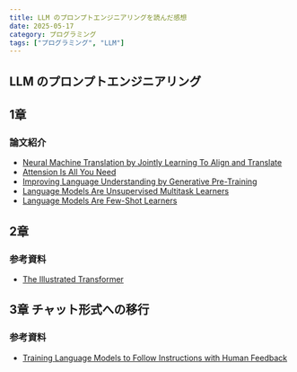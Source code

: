 ```yaml
---
title: LLM のプロンプトエンジニアリングを読んだ感想
date: 2025-05-17
category: プログラミング
tags: ["プログラミング", "LLM"]
---
```


## LLM のプロンプトエンジニアリング

## 1章 

### 論文紹介

- [Neural Machine Translation by Jointly Learning To Align and Translate](https://arxiv.org/pdf/1409.0473)
- [Attension Is All You Need](https://arxiv.org/pdf/1706.03762)
- [Improving Language Understanding by Generative Pre-Training](https://cdn.openai.com/research-covers/language-unsupervised/language_understanding_paper.pdf)
- [Language Models Are Unsupervised Multitask Learners](https://cdn.openai.com/better-language-models/language_models_are_unsupervised_multitask_learners.pdf)
- [Language Models Are Few-Shot Learners](https://arxiv.org/pdf/2005.14165)


## 2章

### 参考資料

- [The Illustrated Transformer](https://jalammar.github.io/illustrated-transformer/)

## 3章 チャット形式への移行

### 参考資料

- [Training Language Models to Follow Instructions with Human Feedback](https://arxiv.org/pdf/2203.02155)
